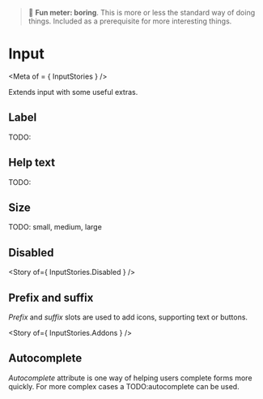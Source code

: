 
> 🥱 **Fun meter: boring**. This is more or less the standard way of doing things. Included as a prerequisite for more interesting things.

# Input

<Meta of = { InputStories } />

<Subtitle>Extends input with some useful extras.</Subtitle>

<Canvas>
  <Story of={ InputStories.Default } />
</Canvas>

## Label
TODO:

## Help text
TODO:

## Size
TODO: small, medium, large

## Disabled
<Story of={ InputStories.Disabled } />

## Prefix and suffix
*Prefix* and *suffix* slots are used to add icons, supporting text or buttons.

<Story of={ InputStories.Addons } />

## Autocomplete

*Autocomplete* attribute is one way of helping users complete forms more quickly.
For more complex cases a TODO:autocomplete can be used.